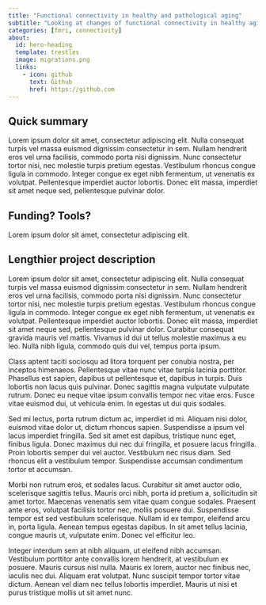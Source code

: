 ```yaml
---
title: "Functional connectivity in healthy and pathological aging"
subtitle: "Looking at changes of functional connectivity in healthy aging and disease"
categories: [fmri, connectivity] 
about:
  id: hero-heading
  template: trestles
  image: migrations.png
  links:
    - icon: github
      text: Github
      href: https://github.com
---
```


:::{#hero-heading}

## Quick summary

Lorem ipsum dolor sit amet, consectetur adipiscing elit. Nulla consequat turpis vel massa euismod dignissim consectetur in sem. Nullam hendrerit eros vel urna facilisis, commodo porta nisi dignissim. Nunc consectetur tortor nisi, nec molestie turpis pretium egestas. Vestibulum rhoncus congue ligula in commodo. Integer congue ex eget nibh fermentum, ut venenatis ex volutpat. Pellentesque imperdiet auctor lobortis. Donec elit massa, imperdiet sit amet neque sed, pellentesque pulvinar dolor.

## Funding? Tools? 

Lorem ipsum dolor sit amet, consectetur adipiscing elit. 

:::

## Lengthier project description

Lorem ipsum dolor sit amet, consectetur adipiscing elit. Nulla consequat turpis vel massa euismod dignissim consectetur in sem. Nullam hendrerit eros vel urna facilisis, commodo porta nisi dignissim. Nunc consectetur tortor nisi, nec molestie turpis pretium egestas. Vestibulum rhoncus congue ligula in commodo. Integer congue ex eget nibh fermentum, ut venenatis ex volutpat. Pellentesque imperdiet auctor lobortis. Donec elit massa, imperdiet sit amet neque sed, pellentesque pulvinar dolor. Curabitur consequat gravida mauris vel mattis. Vivamus id dui ut tellus molestie maximus a eu leo. Nulla nibh ligula, commodo quis dui vel, tempus porta ipsum.

Class aptent taciti sociosqu ad litora torquent per conubia nostra, per inceptos himenaeos. Pellentesque vitae nunc vitae turpis lacinia porttitor. Phasellus est sapien, dapibus ut pellentesque et, dapibus in turpis. Duis lobortis non lacus quis pulvinar. Donec sagittis magna vulputate vulputate rutrum. Donec eu neque vitae ipsum convallis tempor nec vitae eros. Fusce vitae euismod dui, ut vehicula enim. In egestas ut dui quis sodales.

Sed mi lectus, porta rutrum dictum ac, imperdiet id mi. Aliquam nisi dolor, euismod vitae dolor ut, dictum rhoncus sapien. Suspendisse a ipsum vel lacus imperdiet fringilla. Sed sit amet est dapibus, tristique nunc eget, finibus ligula. Donec maximus dui nec dui fringilla, et posuere lacus fringilla. Proin lobortis semper dui vel auctor. Vestibulum nec risus diam. Sed rhoncus elit a vestibulum tempor. Suspendisse accumsan condimentum tortor et accumsan.

Morbi non rutrum eros, et sodales lacus. Curabitur sit amet auctor odio, scelerisque sagittis tellus. Mauris orci nibh, porta id pretium a, sollicitudin sit amet tortor. Maecenas venenatis sem vitae quam congue sodales. Praesent ante eros, volutpat facilisis tortor nec, mollis posuere dui. Suspendisse tempor est sed vestibulum scelerisque. Nullam id ex tempor, eleifend arcu in, porta ligula. Aenean tempus egestas dapibus. In sit amet tellus lacinia, congue mauris ut, vulputate enim. Donec vel efficitur leo.

Integer interdum sem at nibh aliquam, ut eleifend nibh accumsan. Vestibulum porttitor ante convallis lorem hendrerit, at vestibulum ex posuere. Mauris cursus nisl nulla. Mauris ex lorem, auctor nec finibus nec, iaculis nec dui. Aliquam erat volutpat. Nunc suscipit tempor tortor vitae dictum. Aenean vel diam nec tellus lobortis imperdiet. Mauris ut nisi et purus tristique mollis ut sit amet nunc.

